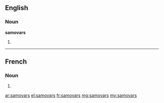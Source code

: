 ==English==

===Noun===
'''samovars'''

# {{plural of|samovar}}

----

==French==

===Noun===
{{head|fr|g=m-p}}

# {{plural of|samovar|lang=fr}}

[[ar:samovars]]
[[el:samovars]]
[[fr:samovars]]
[[mg:samovars]]
[[my:samovars]]